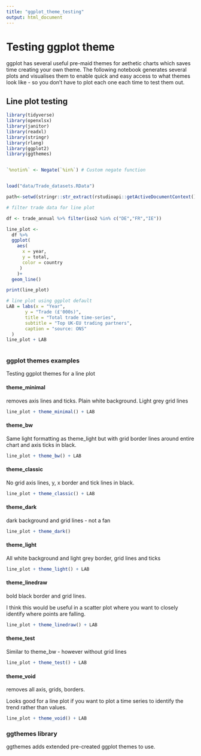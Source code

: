 ---
title: "ggplot_theme_testing"
output: html_document
---

# Testing ggplot theme

ggplot has several useful pre-maid themes for aethetic charts which saves time creating your own theme. The following notebook generates several plots and visualises them to enable quick and easy access to what themes look like - so you don't have to plot each one each time to test them out. 

## Line plot testing

```{r}

library(tidyverse)
library(openxlsx) 
library(janitor)
library(readxl)
library(stringr)
library(rlang)
library(ggplot2)
library(ggthemes)  


`%notin%` <- Negate(`%in%`) # Custom negate function


load("data/Trade_datasets.RData")

path<-setwd(stringr::str_extract(rstudioapi::getActiveDocumentContext()$path,".+[/]")) 

# filter trade data for line plot 

df <- trade_annual %>% filter(iso2 %in% c("DE","FR","IE"))

line_plot <- 
  df %>%
  ggplot(
    aes(
      x = year,
      y = total,
      color = country
     )
    )+
  geom_line()

print(line_plot)

```

```{r}

# line plot using ggplot default 
LAB = labs(x = "Year",
       y = "Trade (£'000s)",
       title = "Total trade time-series",
       subtitle = "Top UK-EU trading partners",
       caption = "source: ONS"
  )
line_plot + LAB
  

```


### ggplot themes examples

Testing ggplot themes for a line plot

#### theme_minimal

removes axis lines and ticks. Plain white background. Light grey grid lines 

```{r}
line_plot + theme_minimal() + LAB
```

#### theme_bw

Same light formatting as theme_light but with grid border lines around entire chart and axis ticks in black. 

``` {r}

line_plot + theme_bw() + LAB


```

#### theme_classic

No grid axis lines, y, x border and tick lines in black. 

```{r}

line_plot + theme_classic() + LAB
```

#### theme_dark

dark background and grid lines - not a fan

```{r}

line_plot + theme_dark()

```

#### theme_light

All white background and light grey border, grid lines and ticks

```{r}

line_plot + theme_light() + LAB
```

#### theme_linedraw

bold black border and grid lines. 

I think this would be useful in a scatter plot where you want to closely identify where points are falling. 

```{r}

line_plot + theme_linedraw() + LAB
```

#### theme_test

Similar to theme_bw - however without grid lines

```{r}

line_plot + theme_test() + LAB

```

#### theme_void 

removes all axis, grids, borders. 

Looks good for a line plot if you want to plot a time series to identify the trend rather than values. 

```{r}

line_plot + theme_void() + LAB

```

### ggthemes library 

ggthemes adds extended pre-created ggplot themes to use. 




